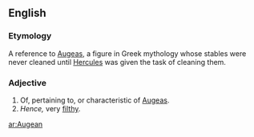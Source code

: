 ==English==

===Etymology===
A reference to [[w:Augeas|Augeas]], a figure in Greek mythology whose stables were never cleaned until [[w:Hercules|Hercules]] was given the task of cleaning them.

===Adjective===
{{en-adj}}

# Of, pertaining to, or characteristic of [[w:Augeas|Augeas]].
# ''Hence,'' very [[filthy]].

[[ar:Augean]]